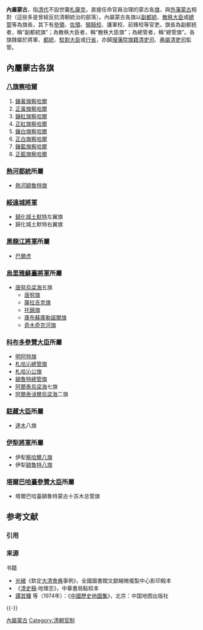 {{蒙古历史}}
'''內屬蒙古'''，指[[清代|清代]]不設世襲[[札薩克|札薩克]]，直接任命官員治理的蒙古各[[旗|旗]]，與[[外藩蒙古|外藩蒙古]]相對（這些多是曾經反抗清朝統治的部落）。內屬蒙古各旗以[[副都統|副都統]]、[[散秩大臣|散秩大臣]]或[[總管|總管]]等為旗長，其下有[[參領|參領]]、[[佐領|佐領]]、[[驍騎校|驍騎校]]、護軍校、前鋒校等官吏。旗長為副都統者，稱“副都統旗”；為散秩大臣者，稱“散秩大臣旗”；為總管者，稱“總管旗”。各旗隸屬於將軍、[[都統|都統]]、[[駐劄大臣|駐劄大臣]]或[[行省|行省]]，亦歸[[理藩院|理藩院]][[旗籍清吏司|旗籍清吏司]]、[[典屬清吏司|典屬清吏司]]監管。

== 內屬蒙古各旗 ==
=== [[八旗察哈爾|八旗察哈爾]] ===
# [[鑲黃旗察哈爾|鑲黃旗察哈爾]]
# [[正黃旗察哈爾|正黃旗察哈爾]]
# [[鑲紅旗察哈爾|鑲紅旗察哈爾]]
# [[正紅旗察哈爾|正紅旗察哈爾]]
# [[鑲白旗察哈爾|鑲白旗察哈爾]]
# [[正白旗察哈爾|正白旗察哈爾]]
# [[鑲藍旗察哈爾|鑲藍旗察哈爾]]
# [[正藍旗察哈爾|正藍旗察哈爾]]

=== [[热河都统署旧址|熱河都統]]所屬 ===
* [[熱河額魯特旗|熱河額魯特旗]]

=== [[綏遠城將軍|綏遠城將軍]] ===
* [[歸化城土默特|歸化城土默特]]左翼旗
* 歸化城土默特右翼旗

=== [[黑龍江將軍|黑龍江將軍]]所屬===
* [[巴爾虎|巴爾虎]]

=== [[烏里雅蘇臺將軍|烏里雅蘇臺將軍]]所屬 ===
* [[唐努烏梁海|唐努烏梁海]]五旗
** [[唐努旗|唐努旗]]
** [[薩拉吉克旗|薩拉吉克旗]]
** [[托錦旗|托錦旗]]
** [[庫布蘇庫勒諾爾旗|庫布蘇庫勒諾爾旗]]
** [[奇木奇克河旗|奇木奇克河旗]]

=== [[科布多參贊大臣|科布多參贊大臣]]所屬 ===
* [[明阿特旗|明阿特旗]]
* [[扎哈沁部|札哈沁總管旗]]
* [[扎哈沁部|札哈沁公旗]]
* [[科布多額魯特部|額魯特總管旗]]
* [[阿爾泰烏梁海|阿爾泰烏梁海]]七旗
* [[阿爾泰淖爾烏梁海|阿爾泰淖爾烏梁海]]二旗

=== [[駐藏大臣|駐藏大臣]]所屬 ===
* [[達木蒙古|達木]]八旗

=== [[伊犁將軍|伊犁將軍]]所屬===
* 伊犁[[察哈爾八旗|察哈爾八旗]]
* 伊犁[[額魯特八旗|額魯特八旗]]

=== [[塔爾巴哈臺參贊大臣|塔爾巴哈臺參贊大臣]]所屬===
* 塔爾巴哈臺額魯特蒙古十苏木总管旗

== 参考文献 ==
=== 引用 ===
{{Reflist}}

=== 来源 ===
;书籍
* [[光緒|光緒]]《欽定[[大清會典|大清會典]]事例》，全國圖書館文獻縮微複製中心影印殿本 
* 《[[清史稿|清史稿]]·地理志》，中華書局點校本 
* [[譚其驤|譚其驤]] 等（1974年）：《[[中國歷史地圖集|中國歷史地圖集]]》，北京：中国地图出版社

{{-}}
{{Mongolia during the Qing Dynasty}}

[[Category:內屬蒙古|]]
[[Category:清朝官制|Category:清朝官制]]